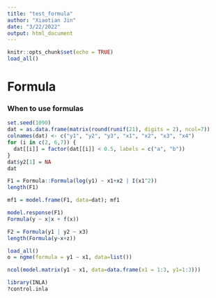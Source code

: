 ```yaml
---
title: "test_formula"
author: "Xiaotian Jin"
date: "3/22/2022"
output: html_document
---
```


```r
knitr::opts_chunk$set(echo = TRUE)
load_all()
```

# Formula 

### When to use formulas

```r
set.seed(1090)
dat = as.data.frame(matrix(round(runif(21), digits = 2), ncol=7))
colnames(dat) <- c("y1", "y2", "y3", "x1", "x2", "x3", "x4")
for (i in c(2, 6,7)) {
  dat[[i]] = factor(dat[[i]] < 0.5, labels = c("a", "b"))
}
dat$y2[1] = NA
dat
```

```r
F1 = Formula::Formula(log(y1) ~ x1+x2 | I(x1^2))
length(F1)

mf1 = model.frame(F1, data=dat); mf1

model.response(F1)
Formula(y ~ x|x + f(x))
```

```r
F2 = Formula(y1 | y2 ~ x3)
length(Formula(y~x+z))
```


```r
load_all()
o = ngme(formula = y1 ~ x1, data=list())

ncol(model.matrix(y1 ~ x1, data=data.frame(x1 = 1:3, y1=1:3)))

library(INLA)
?control.inla
```








